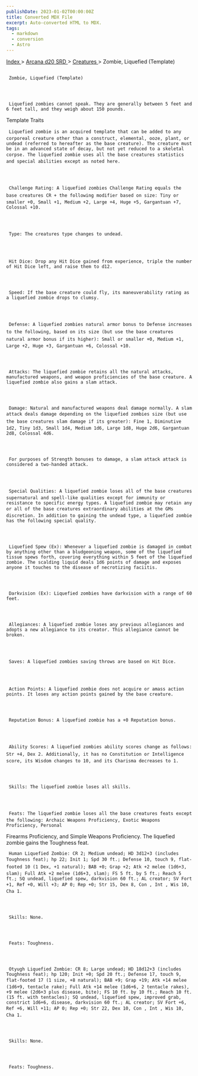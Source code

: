 ```yaml
---
publishDate: 2023-01-02T00:00:00Z
title: Converted MDX File
excerpt: Auto-converted HTML to MDX.
tags:
  - markdown
  - conversion
  - Astro
---
```


[
Index
](-index) >
[
Arcana d20 SRD
](arcana-d20-srd-index) >
[
Creatures
](arcana-d20-srd-creatures-index) > Zombie, Liquefied (Template)

##

     Zombie, Liquefied (Template)




     Liquefied zombies cannot speak. They are generally between 5 feet and 6 feet tall, and they weigh about 150 pounds.

Template Traits

     Liquefied zombie is an acquired template that can be added to any corporeal creature other than a construct, elemental, ooze, plant, or undead (referred to hereafter as the base creature). The creature must be in an advanced state of decay, but not yet reduced to a skeletal corpse. The liquefied zombie uses all the base creatures statistics and special abilities except as noted here.




     Challenge Rating: A liquefied zombies Challenge Rating equals the base creatures CR + the following modifier based on size: Tiny or smaller +0, Small +1, Medium +2, Large +4, Huge +5, Gargantuan +7, Colossal +10.




     Type: The creatures type changes to undead.




     Hit Dice: Drop any Hit Dice gained from experience, triple the number of Hit Dice left, and raise them to d12.




     Speed: If the base creature could fly, its maneuverability rating as a liquefied zombie drops to clumsy.




     Defense: A liquefied zombies natural armor bonus to Defense increases to the following, based on its size (but use the base creatures natural armor bonus if its higher): Small or smaller +0, Medium +1, Large +2, Huge +3, Gargantuan +6, Colossal +10.




     Attacks: The liquefied zombie retains all the natural attacks, manufactured weapons, and weapon proficiencies of the base creature. A liquefied zombie also gains a slam attack.




     Damage: Natural and manufactured weapons deal damage normally. A slam attack deals damage depending on the liquefied zombies size (but use the base creatures slam damage if its greater): Fine 1, Diminutive 1d2, Tiny 1d3, Small 1d4, Medium 1d6, Large 1d8, Huge 2d6, Gargantuan 2d8, Colossal 4d6.




     For purposes of Strength bonuses to damage, a slam attack attack is considered a two-handed attack.




     Special Qualities: A liquefied zombie loses all of the base creatures supernatural and spell-like qualities except for immunity or resistance to specific energy types. A liquefied zombie may retain any or all of the base creatures extraordinary abilities at the GMs discretion. In addition to gaining the undead type, a liquefied zombie has the following special quality.




     Liquefied Spew (Ex): Whenever a liquefied zombie is damaged in combat by anything other than a bludgeoning weapon, some of the liquefied tissue spews forth, covering everything within 5 feet of the liquefied zombie. The scalding liquid deals 1d6 points of damage and exposes anyone it touches to the disease of necrotizing faciitis.




     Darkvision (Ex): Liquefied zombies have darkvision with a range of 60 feet.




     Allegiances: A liquefied zombie loses any previous allegiances and adopts a new allegiance to its creator. This allegiance cannot be broken.




     Saves: A liquefied zombies saving throws are based on Hit Dice.




     Action Points: A liquefied zombie does not acquire or amass action points. It loses any action points gained by the base creature.




     Reputation Bonus: A liquefied zombie has a +0 Reputation bonus.




     Ability Scores: A liquefied zombies ability scores change as follows: Str +4, Dex 2. Additionally, it has no Constitution or Intelligence score, its Wisdom changes to 10, and its Charisma decreases to 1.




     Skills: The liquefied zombie loses all skills.




     Feats: The liquefied zombie loses all the base creatures feats except the following: Archaic Weapons Proficiency, Exotic Weapons Proficiency, Personal

Firearms Proficiency, and Simple Weapons Proficiency. The liquefied zombie gains the Toughness feat.

     Human Liquefied Zombie: CR 2; Medium undead; HD 3d12+3 (includes Toughness feat); hp 22; Init 1; Spd 30 ft.; Defense 10, touch 9, flat-footed 10 (1 Dex, +1 natural); BAB +0; Grap +2; Atk +2 melee (1d6+3, slam); Full Atk +2 melee (1d6+3, slam); FS 5 ft. by 5 ft.; Reach 5 ft.; SQ undead, liquefied spew, darkvision 60 ft.; AL creator; SV Fort +1, Ref +0, Will +3; AP 0; Rep +0; Str 15, Dex 8, Con , Int , Wis 10, Cha 1.




     Skills: None.




     Feats: Toughness.




     Otyugh Liquefied Zombie: CR 8; Large undead; HD 18d12+3 (includes Toughness feat); hp 120; Init +0; Spd 20 ft.; Defense 17, touch 9, flat-footed 17 (1 size, +8 natural); BAB +9; Grap +19; Atk +14 melee (1d6+9, tentacle rake); Full Atk +14 melee (1d6+6, 2 tentacle rakes), +9 melee (2d6+3 plus disease, bite); FS 10 ft. by 10 ft.; Reach 10 ft. (15 ft. with tentacles); SQ undead, liquefied spew, improved grab, constrict 1d6+6, disease, darkvision 60 ft.; AL creator; SV Fort +6, Ref +6, Will +11; AP 0; Rep +0; Str 22, Dex 10, Con , Int , Wis 10, Cha 1.




     Skills: None.




     Feats: Toughness.
